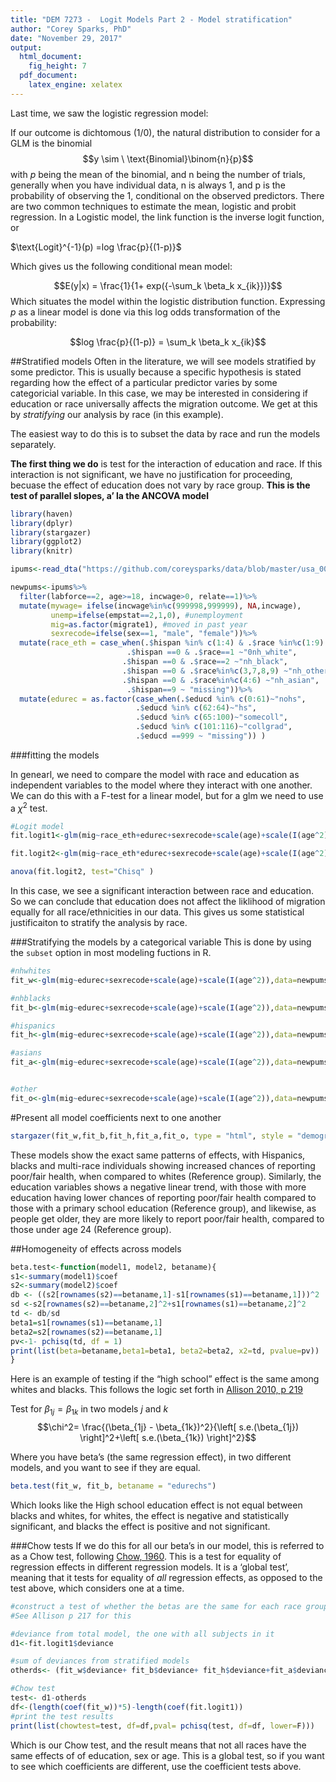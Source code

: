 ```yaml
---
title: "DEM 7273 -  Logit Models Part 2 - Model stratification"
author: "Corey Sparks, PhD"
date: "November 29, 2017"
output:
  html_document:
    fig_height: 7
  pdf_document:
    latex_engine: xelatex
---
```



Last time, we saw the logistic regression model:

If our outcome is dichtomous (1/0), the natural distribution to consider for a GLM is the binomial
$$y \sim \ \text{Binomial}\binom{n}{p}$$
with $p$ being the mean of the binomial, and n being the number of trials, generally when you have individual data, n is always 1, and p is the probability of observing the 1, conditional on the observed predictors. There are two common techniques to estimate the mean, logistic and probit regression. In a Logistic model, the link function is the inverse logit function, or

$\text{Logit}^{-1}(p) =log \frac{p}{(1-p)}$

Which gives us the following conditional mean model:

$$E(y|x)  = \frac{1}{1+ exp({-\sum_k \beta_k x_{ik}})}$$
Which situates the model within the logistic distribution function. Expressing *p* as a linear model is done via this log odds transformation of the probability:

$$log \frac{p}{(1-p)} = \sum_k \beta_k x_{ik}$$

##Stratified models
Often in the literature, we will see models stratified by some predictor. This is usually because a specific hypothesis is stated regarding how the effect of a particular predictor varies by some categoricial variable. In this case, we may be interested in considering if education or race universally affects the migration outcome. We get at this by *stratifying* our analysis by race (in this example).

The easiest way to do this is to subset the data by race and run the models separately. 

**The first thing we do** is test for the interaction of education and race. If this interaction is not significant, we have no justification for proceeding, becuase the effect of education does not vary by race group. **This is the test of parallel slopes, a' la the ANCOVA model**


```r
library(haven)
library(dplyr)
library(stargazer)
library(ggplot2)
library(knitr)

ipums<-read_dta("https://github.com/coreysparks/data/blob/master/usa_00045.dta?raw=true")

newpums<-ipums%>%
  filter(labforce==2, age>=18, incwage>0, relate==1)%>%
  mutate(mywage= ifelse(incwage%in%c(999998,999999), NA,incwage),
         unemp=ifelse(empstat==2,1,0), #unemployment
         mig=as.factor(migrate1), #moved in past year
         sexrecode=ifelse(sex==1, "male", "female"))%>%
  mutate(race_eth = case_when(.$hispan %in% c(1:4) & .$race %in%c(1:9) ~ "hispanic", 
                          .$hispan ==0 & .$race==1 ~"0nh_white",
                         .$hispan ==0 & .$race==2 ~"nh_black",
                         .$hispan ==0 & .$race%in%c(3,7,8,9) ~"nh_other",
                         .$hispan ==0 & .$race%in%c(4:6) ~"nh_asian",
                          .$hispan==9 ~ "missing"))%>%
  mutate(edurec = as.factor(case_when(.$educd %in% c(0:61)~"nohs", 
                            .$educd %in% c(62:64)~"hs",
                            .$educd %in% c(65:100)~"somecoll",
                            .$educd %in% c(101:116)~"collgrad", 
                            .$educd ==999 ~ "missing")) )
```


###fitting the models

In genearl, we need to compare the model with race and education as independent variables to the model where they interact with one another. We can do this with a F-test for a linear model, but for a glm we need to use a $\chi^2$ test. 

```r
#Logit model
fit.logit1<-glm(mig~race_eth+edurec+sexrecode+scale(age)+scale(I(age^2)),data=newpums, family=binomial)

fit.logit2<-glm(mig~race_eth*edurec+sexrecode+scale(age)+scale(I(age^2)),data=newpums, family=binomial)

anova(fit.logit2, test="Chisq" )
```

In this case, we see a significant interaction between race and education. So we can conclude that education does not affect the liklihood of migration equally for all race/ethnicities in our data. This gives us some statistical justificaiton to stratify the analysis by race.

###Stratifying the models by a categorical variable
This is done by using the `subset` option in most modeling fuctions in R.

```r
#nhwhites
fit_w<-glm(mig~edurec+sexrecode+scale(age)+scale(I(age^2)),data=newpums, family=binomial, subset= race_eth=="0nh_white")

#nhblacks
fit_b<-glm(mig~edurec+sexrecode+scale(age)+scale(I(age^2)),data=newpums, family=binomial, subset= race_eth=="nh_black")

#hispanics
fit_h<-glm(mig~edurec+sexrecode+scale(age)+scale(I(age^2)),data=newpums, family=binomial, subset= race_eth=="hispanic")

#asians
fit_a<-glm(mig~edurec+sexrecode+scale(age)+scale(I(age^2)),data=newpums, family=binomial, subset= race_eth=="nh_asian")


#other
fit_o<-glm(mig~edurec+sexrecode+scale(age)+scale(I(age^2)),data=newpums, family=binomial, subset= race_eth=="nh_other")

```


#Present all model coefficients next to one another

```r
stargazer(fit_w,fit_b,fit_h,fit_a,fit_o, type = "html", style = "demography", ci = T,  model.names = T, column.labels = c("white" , "black", "hispanic", "asian", "other"),keep.stat = c("n"))
```

These models show the exact same patterns of effects, with Hispanics, blacks and multi-race individuals showing increased chances of reporting poor/fair health, when compared to whites (Reference group). Similarly, the education variables shows a negative linear trend, with those with more education having lower chances of reporting poor/fair health compared to those with a primary school education (Reference group), and likewise, as people get older, they are more likely to report poor/fair health, compared to those under age 24 (Reference group).



##Homogeneity of effects across models

```r
beta.test<-function(model1, model2, betaname){
s1<-summary(model1)$coef
s2<-summary(model2)$coef
db <- ((s2[rownames(s2)==betaname,1]-s1[rownames(s1)==betaname,1]))^2
sd <-s2[rownames(s2)==betaname,2]^2+s1[rownames(s1)==betaname,2]^2
td <- db/sd
beta1=s1[rownames(s1)==betaname,1]
beta2=s2[rownames(s2)==betaname,1]
pv<-1- pchisq(td, df = 1)
print(list(beta=betaname,beta1=beta1, beta2=beta2, x2=td, pvalue=pv))
}
```

Here is an example of testing if the "high school" effect is the same among whites and blacks. This follows the logic set forth in [Allison 2010, p 219](https://books.google.com/books?id=RmbZ2y1KLwUC&q=219#v=snippet&q=219&f=false)

Test for $\beta_{1j} = \beta_{1k}$ in two models $j \text{ and } k$
$$\chi^2= \frac{(\beta_{1j} - \beta_{1k})^2}{\left[ s.e.(\beta_{1j}) \right]^2+\left[ s.e.(\beta_{1k}) \right]^2}$$

Where you have beta's (the same regression effect), in two different models, and you want to see if they are equal.

```r
beta.test(fit_w, fit_b, betaname = "edurechs")


```

Which looks like the High school education effect is not equal between blacks and whites, for whites, the effect is negative and statistically significant, and blacks the effect is positive and not significant.


###Chow tests
If we do this for all our beta's in our model, this is referred to as a Chow test, following [Chow, 1960](https://www.jstor.org/stable/1910133?seq=1#page_scan_tab_contents). This is a test for equality of regression effects in different regression models. It is a 'global test', meaning that it tests for equality of *all* regression effects, as opposed to the test above, which considers one at a time.

```r
#construct a test of whether the betas are the same for each race group
#See Allison p 217 for this

#deviance from total model, the one with all subjects in it
d1<-fit.logit1$deviance

#sum of deviances from stratified models
otherds<- (fit_w$deviance+ fit_b$deviance+ fit_h$deviance+fit_a$deviance+fit_o$deviance)

#Chow test
test<- d1-otherds
df<-(length(coef(fit_w))*5)-length(coef(fit.logit1))
#print the test results
print(list(chowtest=test, df=df,pval= pchisq(test, df=df, lower=F)))


```

Which is our Chow test, and the result means that not all races have the same effects of of education, sex or age. This is a global test, so if you want to see which coefficients are different, use the coefficient tests above.
